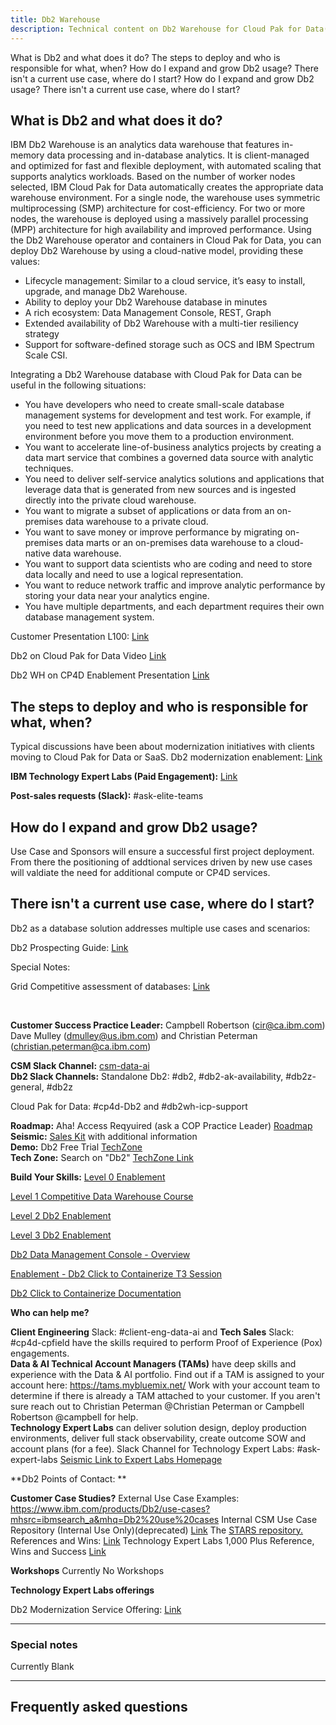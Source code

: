 ```yaml
---
title: Db2 Warehouse
description: Technical content on Db2 Warehouse for Cloud Pak for Data(CP4D)
---
```


<AnchorLinks small>
<AnchorLink>What is Db2 and what does it do?</AnchorLink>
<AnchorLink>The steps to deploy and who is responsible for what, when?</AnchorLink>
<AnchorLink>How do I expand and grow Db2 usage?</AnchorLink>
<AnchorLink>There isn't a current use case, where do I start?</AnchorLink>
<AnchorLink>How do I expand and grow Db2 usage?</AnchorLink>
<AnchorLink>There isn't a current use case, where do I start? </AnchorLink>
</AnchorLinks>

<Row>
<Column colMd={7} colLg={7} noGutterMdLeft>

## What is Db2 and what does it do?
IBM Db2 Warehouse is an analytics data warehouse that features in-memory data processing and in-database analytics. It is client-managed and optimized for fast and flexible deployment, with automated scaling that supports analytics workloads. Based on the number of worker nodes selected, IBM Cloud Pak for Data automatically creates the appropriate data warehouse environment. For a single node, the warehouse uses symmetric multiprocessing (SMP) architecture for cost-efficiency. For two or more nodes, the warehouse is deployed using a massively parallel processing (MPP) architecture for high availability and improved performance. Using the Db2 Warehouse operator and containers in Cloud Pak for Data, you can deploy Db2 Warehouse by using a cloud-native model, providing these values:

- Lifecycle management: Similar to a cloud service, it’s easy to install, upgrade, and manage Db2 Warehouse.
- Ability to deploy your Db2 Warehouse database in minutes
- A rich ecosystem: Data Management Console, REST, Graph
- Extended availability of Db2 Warehouse with a multi-tier resiliency strategy
- Support for software-defined storage such as OCS and IBM Spectrum Scale CSI.

Integrating a Db2 Warehouse database with Cloud Pak for Data can be useful in the following situations:

- You have developers who need to create small-scale database management systems for development and test work. For example, if you need to test new applications and data sources in a development environment before you move them to a production environment.
- You want to accelerate line-of-business analytics projects by creating a data mart service that combines a governed data source with analytic techniques.
- You need to deliver self-service analytics solutions and applications that leverage data that is generated from new sources and is ingested directly into the private cloud warehouse.
- You want to migrate a subset of applications or data from an on-premises data warehouse to a private cloud.
- You want to save money or improve performance by migrating on-premises data marts or an on-premises data warehouse to a cloud-native data warehouse.
- You want to support data scientists who are coding and need to store data locally and need to use a logical representation.
- You want to reduce network traffic and improve analytic performance by storing your data near your analytics engine.
- You have multiple departments, and each department requires their own database management system.

Customer Presentation L100: <a href='https://ibm.seismic.com/Link/Content/DC7m6GWJHG7dX8MWWR4JCm7WCPJV' target='_blank' rel='noreferrer noopener'>Link</a><br/>

Db2 on Cloud Pak for Data Video <a href='https://https://mediacenter.ibm.com/media/t/1_e0su5ucg' target='_blank' rel='noreferrer noopener'>Link</a><br/>

Db2 WH on CP4D Enablement Presentation <a href='https://ibm.seismic.com/Link/Content/DCd64gB36pCWq8TQ7GMPj4TJ4g73' target='_blank' rel='noreferrer noopener'>Link</a><br/>

## The steps to deploy and who is responsible for what, when?

Typical discussions have been about modernization initiatives with clients moving to Cloud Pak for Data or SaaS.   Db2 modernization enablement: <a href='https://ibm.seismic.com/Link/Content/DCT3pF8Mc7g3cGqTVmGFpG89F9m3' target='_blank' rel='noreferrer noopener'>Link</a><br/>


**IBM Technology Expert Labs (Paid Engagement):** <a href='https://www.surveygizmo.com/s3/6954749/Grow-My-Deal' target='_blank' rel='noreferrer noopener'>Link</a><br/>

**Post-sales requests (Slack):** #ask-elite-teams


## How do I expand and grow Db2 usage?
Use Case and Sponsors will ensure a successful first project deployment.  From there the positioning of addtional services driven by new use cases will valdiate the need for additional compute or CP4D services.

## There isn't a current use case, where do I start?
Db2 as a database solution addresses multiple use cases and scenarios:

Db2 Prospecting Guide: <a href='https://ibm.seismic.com/Link/Content/DCgGVcQ9BgQFP8mXG8M3MTMfPVMd' target='_blank' rel='noreferrer noopener'>Link</a><br/>

Special Notes:

Grid Competitive assessment of databases: <a href='https://ibm.seismic.com/Link/Content/DC8DCf8XD6jMHGmJM9GfXJGpHVC3' target='_blank' rel='noreferrer noopener'>Link</a><br/>

</Column>

<Column colMd={5} colLg={5} noGutterMdLeft>

<br/>

<Aside>

**Customer Success Practice Leader:** Campbell Robertson (cir@ca.ibm.com) Dave Mulley (dmulley@us.ibm.com) and Christian Peterman (christian.peterman@ca.ibm.com)<br/>

**CSM Slack Channel:** <a href='https://ibm-analytics.slack.com/archives/C01L3NASBUJ' target='_blank' rel='noreferrer noopener'>csm-data-ai</a><br/>
**Db2 Slack Channels:**
Standalone Db2:  #db2, #db2-ak-availability, #db2z-general, #db2z

Cloud Pak for Data: #cp4d-Db2 and #db2wh-icp-support




**Roadmap:** Aha! Access Reqyuired (ask a COP Practice Leader) <a href='https://bigblue.aha.io/published/543290f21cfee07a5a9ea6ffe071ff26?page=4' target='_blank' rel='noreferrer noopener'>Roadmap</a><br/>
**Seismic:** <a href='https://ibm.seismic.com/Link/Content/DCm4gXCFjDb6F8TVWgWqjWcD6h28' target='_blank' rel='noreferrer noopener'>Sales Kit</a> with additional information<br/>
**Demo:** Db2 Free Trial <a href='https://www.ibm.com/db2/trials' target='_blank' rel='noreferrer noopener'>TechZone</a> <br/>
**Tech Zone:**  Search on "Db2" <a href='https://techzone.ibm.com/search?searchbox=%22db2+warehouse%22&StatusFilter=Active&VisibilityFilter=%5B%22IBMers%22%5D&BrandsFilter=%5B%22Data+and+AI%22%5D&LanguageFilter=%5B%22English%22%5D' target='_blank' rel='noreferrer noopener'>TechZone Link</a><br/>


</Aside>

<Aside>


**Build Your Skills:**
[Level 0 Enablement](https://ibm.seismic.com/app#/doccenter/f6bc8873-d580-4ee8-a903-c4e0d3a7eee9/doc/%252Fdd85c941b1-5f54-2314-ce72-b98c4c0974c2%252FdfOTRiYmU4NTQtNWY4NC03Y2QyLWZjYWUtOGIxYmFmZjkyZThk%252CPT0%253D%252CU2FsZXMga2l0%252Flfced76b25-0e01-449b-9908-f557fa39df0e//?mode=view&parentPath=sessionStorage)

[Level 1 Competitive Data Warehouse Course](https://yourlearning.ibm.com/activity/PLAN-6E521464A055)

[Level 2 Db2 Enablement](https://yourlearning.ibm.com/activity/PLAN-C29ED8400F49)

[Level 3 Db2 Enablement](https://yourlearning.ibm.com/activity/PLAN-ABBB8CCD63B3)

[Db2 Data Management Console - Overview](https://ibm.seismic.com/app#/doccenter/f6bc8873-d580-4ee8-a903-c4e0d3a7eee9/doc/%252Fdd0ab3871f-9594-50fd-73b1-7f6c58815c13%252Fdd4d2d23ab-1147-1d0f-f305-1f89def2f716%252Fdd38246a3c-e520-6d56-7a8c-377c9015d158%252Fdf62fd5871-ab2f-4f5d-b1c5-ed0f3ad9591a%252Flf0acd06e1-2348-4bbc-b4d8-977074b4441b//?mode=view&parentPath=sessionStorage)

[Enablement - Db2 Click to Containerize T3 Session](https://ibm.seismic.com/Link/Content/DC9RmR8JWFCDW8QR8MfDqR74HhqB)

[Db2 Click to Containerize Documentation](https://www.ibm.com/docs/en/db2/11.5?topic=deployments-db2-click-containerize)

</Aside>

<Aside>

**Who can help me?**

**Client Engineering** Slack: #client-eng-data-ai and **Tech Sales** Slack: #cp4d-cpfield have the skills required to perform Proof of Experience (Pox) engagements.<br/>
**Data & AI Technical Account Managers (TAMs)** have deep skills and experience with the Data & AI portfolio.  Find out if a TAM is assigned to your account here: https://tams.mybluemix.net/
Work with your account team to determine if there is already a TAM attached to your customer. If you aren't sure reach out to Christian Peterman @Christian Peterman or Campbell Robertson @campbell for help.<br/>
**Technology Expert Labs** can deliver solution design, deploy production environments, deliver full stack observability, create outcome SOW and account plans (for a fee).  Slack Channel for Technology Expert Labs: #ask-expert-labs <a href='https://ibm.biz/BdPZX6' target='_blank' rel='noreferrer noopener'>Seismic Link to Expert Labs Homepage</a><br/>

**Db2 Points of Contact: **


</Aside>

<Aside>

**Customer Case Studies?**
External Use Case Examples: https://www.ibm.com/products/Db2/use-cases?mhsrc=ibmsearch_a&mhq=Db2%20use%20cases
Internal CSM Use Case Repository (Internal Use Only)(deprecated) <a href='https://ibm.biz/BdPZ4J' target='_blank' rel='noreferrer noopener'>Link</a>
The <a href='https://ibm.biz/IBM_STARS' target='_blank' rel='noreferrer noopener'>STARS repository.</a>
References and Wins: [Link](https://ibm.seismic.com/Link/Folder/DC886c666)
Technology Expert Labs 1,000 Plus Reference, Wins and Success [Link](https://ibm.seismic.com/Link/Content/DCXf8MfRC66PH87Qd8G4P8DfXqJd)
</Aside>

<Aside>

**Workshops**
Currently No Workshops

</Aside>


<Aside>

**Technology Expert Labs offerings**

Db2 Modernization Service Offering: [Link](https://ibm.seismic.com/Link/Content/DC6VXhfBm8WJhGmQ4j6b24DBC2Wj)

</Aside>

</Column>

</Row>

<Row>

<Column>

_____________________________


### Special notes
Currently Blank

_____________________________

## Frequently asked questions

</Column>
</Row>
